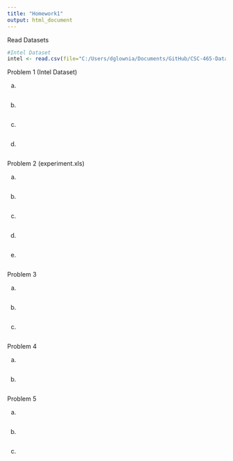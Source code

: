 ```yaml
---
title: "Homework1"
output: html_document
---
```

Read Datasets

```r
#Intel Dataset
intel <- read.csv(file="C:/Users/dglownia/Documents/GitHub/CSC-465-Data-Visualization/Homework1/Datasets/Intel-1998.csv",head=TRUE,sep=",")

```



Problem 1 (Intel Dataset)

a. 

```r


```


b.

```r

```


c.

```r

```


d.

```r

```


Problem 2 (experiment.xls)

a.

```r

```


b.


```r

```


c.

```r

```


d.

```r

```


e. 

```r

```



Problem 3

a.

```r

```


b.

```r

```


c.

```r

```


Problem 4 

a. 

```r

```


b.

```r

```


Problem 5

a.

```r

```


b.

```r

```


c.

```r

```

